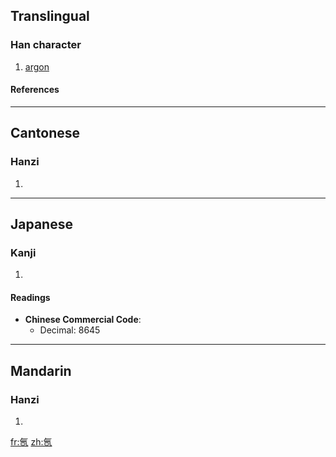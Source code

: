{{see|氩}}

==Translingual==
===Han character===
{{Han char|rn=84|rad=气|as=08|sn=12|four=8011<sub>7</sub>|canj=人弓一中一 (ONMLM)}}
# [[argon]]
====References====
{{Han ref|kx=0600.011|dkj=17069|hdz=32013.040|uh=6C2C|ud=27692|bh=B4E3|bd=46307}}

----
==Cantonese==
===Hanzi===
{{yue-hanzi|jyut=|y=a3}}
# {{defn|Cantonese}}

----
==Japanese==
===Kanji===
{{ja-kanji|grade=|rs=气08}}
# {{defn|Japanese}} 
====Readings====
{{ja-readings|on=[[あ]] (a)|kun=}}



* '''Chinese Commercial Code''':
** Decimal: 8645

----
==Mandarin==
===Hanzi===
{{cmn-hanzi|sim=氩|pin=[[yà]] (ya4)|wg=ya<sup>4</sup>}}
# {{defn|Mandarin}}

[[fr:氬]]
[[zh:氬]]